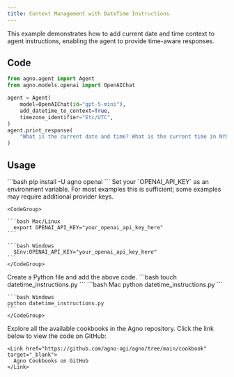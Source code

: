 ```yaml
---
title: Context Management with DateTime Instructions
---
```


This example demonstrates how to add current date and time context to agent instructions, enabling the agent to provide time-aware responses.

## Code

```python datetime_instructions.py
from agno.agent import Agent
from agno.models.openai import OpenAIChat

agent = Agent(
    model=OpenAIChat(id="gpt-5-mini"),
    add_datetime_to_context=True,
    timezone_identifier="Etc/UTC",
)
agent.print_response(
    "What is the current date and time? What is the current time in NYC?"
)
```

## Usage

<Steps>
  <Snippet file="create-venv-step.mdx" />

  <Step title="Install libraries">
    ```bash
    pip install -U agno openai
    ```
  </Step>

  <Step title="Export your OpenAI API key">
    Set your `OPENAI_API_KEY` as an environment variable. For most examples this is sufficient; some examples may require additional provider keys.

    <CodeGroup>

    ```bash Mac/Linux
      export OPENAI_API_KEY="your_openai_api_key_here"
    ```

    ```bash Windows
      $Env:OPENAI_API_KEY="your_openai_api_key_here"
    ```
    </CodeGroup> 
  </Step>

  <Step title="Create a Python file">
    Create a Python file and add the above code.
    ```bash
    touch datetime_instructions.py
    ```
  </Step>

  <Step title="Run Agent">
    <CodeGroup>
    ```bash Mac
    python datetime_instructions.py
    ```
    
    ```bash Windows
    python datetime_instructions.py
    ```
    </CodeGroup>
  </Step>

  <Step title="Find All Cookbooks">
    Explore all the available cookbooks in the Agno repository. Click the link below to view the code on GitHub:

    <Link href="https://github.com/agno-agi/agno/tree/main/cookbook" target="_blank">
      Agno Cookbooks on GitHub
    </Link>
  </Step>
</Steps>